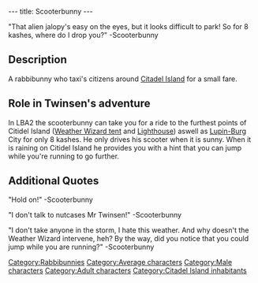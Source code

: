 ---
title: Scooterbunny
---

{{Character|
Name=Scooterbunny|
Image=Scooterbunny.JPG|
Race=[[Rabbibunny]]|
Gender=Male|
Size=Medium|
Age=Adult}}

"That alien jalopy's easy on the eyes, but it looks difficult to park!
So for 8 kashes, where do I drop you?"
-Scooterbunny

==Description==

A rabbibunny who taxi's citizens around [[Citadel Island]] for a small fare.

==Role in Twinsen's adventure==
In LBA2 the scooterbunny can take you for a ride to the furthest points of Citidel Island ([[Weather Wizard tent]] and [[Lighthouse]]) aswell as [[Lupin-Burg]] City for only 8 kashes. He only drives his scooter when it is sunny.
When it is raining on Citidel Island he provides you with a hint that you can jump while you're running to go further.

==Additional Quotes==

"Hold on!"
-Scooterbunny

"I don't talk to nutcases Mr Twinsen!"
-Scooterbunny

"I don't take anyone in the storm, I hate this weather. And why doesn't the Weather Wizard intervene, heh?
By the way, did you notice that you could jump while you are running?"
-Scooterbunny


[[Category:Rabbibunnies]]
[[Category:Average characters]]
[[Category:Male characters]]
[[Category:Adult characters]]
[[Category:Citadel Island inhabitants]]